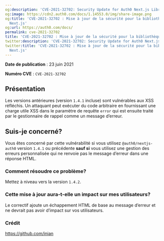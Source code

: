 ```yaml
---
og:description: 'CVE-2021-32702: Security Update for Auth0 Next.js Library'
og:image: https://cdn2.auth0.com/docs/1.14553.0/img/share-image.png
og:title: 'CVE-2021-32702 : Mise à jour de la sécurité pour la bibliothèque Auth0
  Next.js'
og:url: https://auth0.com/docs/
permalink: cve-2021-32702
title: 'CVE-2021-32702 : Mise à jour de la sécurité pour la bibliothèque Auth0 Next.js'
twitter:description: 'CVE-2021-32702: Security Update for Auth0 Next.js Library'
twitter:title: 'CVE-2021-32702 : Mise à jour de la sécurité pour la bibliothèque Auth0
  Next.js'
---
```


**Date de publication** : 23 juin 2021

**Numéro CVE** : `CVE-2021-32702`

## Présentation

Les versions antérieures (version `1.4.1` incluse) sont vulnérables aux XSS réfléchis. Un attaquant peut exécuter du code arbitraire en fournissant une charge utile XSS dans le paramètre de requête `error` qui est ensuite traité par le gestionnaire de rappel comme un message d’erreur.

## Suis-je concerné?

Vous êtes concerné par cette vulnérabilité si vous utilisez `@auth0/nextjs-auth0` version `1.4.1` ou précédente **sauf si** vous utilisez une gestion des erreurs personnalisée qui ne renvoie pas le message d’erreur dans une réponse HTML.

### Comment résoudre ce problème?

Mettez à niveau vers la version `1.4.2`.

### Cette mise à jour aura-t-elle un impact sur mes utilisateurs?

Le correctif ajoute un échappement HTML de base au message d’erreur et ne devrait pas avoir d’impact sur vos utilisateurs.

### Crédit

https://github.com/inian